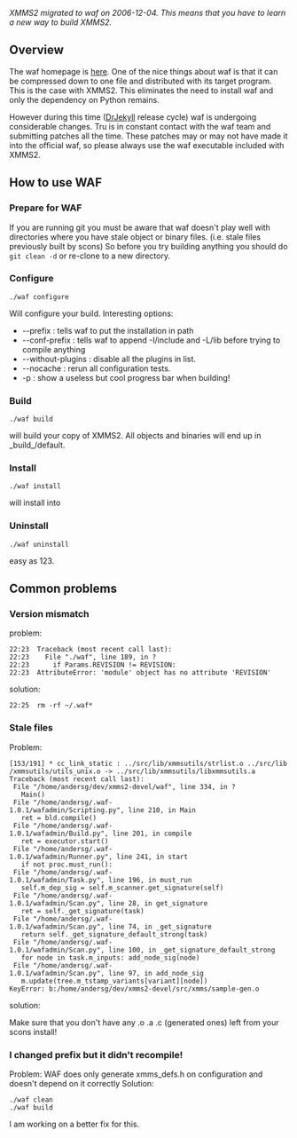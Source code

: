 {{MergeNextRelease|Install instructions}}
''XMMS2 migrated to waf on 2006-12-04. This means that you have to learn a new way to build XMMS2.''

== Overview ==
The waf homepage is [http://code.google.com/p/waf/ here]. One of the nice things about waf is that it can be compressed down to one file and distributed with its target program. This is the case with XMMS2. This eliminates the need to install waf and only the dependency on Python remains.

However during this time ([[Release:DrJekyll|DrJekyll]] release cycle) waf is undergoing considerable changes. Tru is in constant contact with the waf team and submitting patches all the time. These patches may or may not have made it into the official waf, so please always use the waf executable included with XMMS2.

== How to use WAF ==

=== Prepare for WAF ===
If you are running git you must be aware that waf doesn't play well with directories where you have stale object or binary files. (i.e. stale files previously built by scons) So before you try building anything you should do <code>git clean -d</code> or re-clone to a new directory.

=== Configure ===

 ./waf configure

Will configure your build. Interesting options:

* --prefix <path> : tells waf to put the installation in path
* --conf-prefix <path> : tells waf to append -I<path>/include and -L<path>/lib before trying to compile anything
* --without-plugins <list> : disable all the plugins in list.
* --nocache : rerun all configuration tests.
* -p : show a useless but cool progress bar when building!

=== Build ===

 ./waf build

will build your copy of XMMS2. All objects and binaries will end up in _build_/default.

=== Install ===

 ./waf install

will install into <prefix>

=== Uninstall ===

 ./waf uninstall

easy as 123.

== Common problems ==

=== Version mismatch ===

problem:

 22:23 <Eclipser> Traceback (most recent call last):
 22:23 <Eclipser>   File "./waf", line 189, in ?
 22:23 <Eclipser>     if Params.REVISION != REVISION:
 22:23 <Eclipser> AttributeError: 'module' object has no attribute 'REVISION'

solution:
 22:25 <tru> rm -rf ~/.waf*

=== Stale files ===
Problem:

 [153/191] * cc_link_static : ../src/lib/xmmsutils/strlist.o ../src/lib/xmmsutils/utils_unix.o -> ../src/lib/xmmsutils/libxmmsutils.a
 Traceback (most recent call last):
  File "/home/andersg/dev/xmms2-devel/waf", line 334, in ?
    Main()
  File "/home/andersg/.waf-1.0.1/wafadmin/Scripting.py", line 210, in Main
    ret = bld.compile()
  File "/home/andersg/.waf-1.0.1/wafadmin/Build.py", line 201, in compile
    ret = executor.start()
  File "/home/andersg/.waf-1.0.1/wafadmin/Runner.py", line 241, in start
    if not proc.must_run():
  File "/home/andersg/.waf-1.0.1/wafadmin/Task.py", line 196, in must_run
    self.m_dep_sig = self.m_scanner.get_signature(self)
  File "/home/andersg/.waf-1.0.1/wafadmin/Scan.py", line 28, in get_signature
    ret = self._get_signature(task)
  File "/home/andersg/.waf-1.0.1/wafadmin/Scan.py", line 74, in _get_signature
    return self._get_signature_default_strong(task)
  File "/home/andersg/.waf-1.0.1/wafadmin/Scan.py", line 100, in _get_signature_default_strong
    for node in task.m_inputs: add_node_sig(node)
  File "/home/andersg/.waf-1.0.1/wafadmin/Scan.py", line 97, in add_node_sig
    m.update(tree.m_tstamp_variants[variant][node])
 KeyError: b:/home/andersg/dev/xmms2-devel/src/xmms/sample-gen.o

solution:

Make sure that you don't have any .o .a .c (generated ones) left from your scons install!

=== I changed prefix but it didn't recompile! ===
Problem: WAF does only generate xmms_defs.h on configuration and doesn't depend on it correctly
Solution:

 ./waf clean
 ./waf build

I am working on a better fix for this.